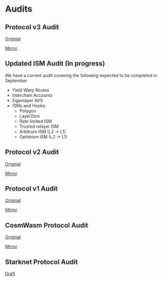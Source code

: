 # Audits

## Protocol v3 Audit

[Original](https://github.com/trailofbits/publications/blob/master/reviews/2023-09-hyperlane-securityreview.pdf)

[Mirror](/pdf/hyperlane-v3-protocol-audit.pdf)

## Updated ISM Audit (In progress)

We have a current audit covering the following expected to be completed in September

- Yield Warp Routes
- Interchain Accounts
- Eigenlayer AVS
- ISMs and Hooks:
  - Polygon
  - LayerZero
  - Rate limited ISM
  - Trusted relayer ISM
  - Arbitrum ISM (L2 → L1)
  - Optimism ISM (L2 → L1)

## Protocol v2 Audit

[Original](https://audits.hacken.io/hyperlane/sca-hyperlane-interchain-message-service-apr2023/)

[Mirror](/pdf/hyperlane-v2-protocol-audit.pdf)

## Protocol v1 Audit

[Original](https://www.fyeo.io/post/fyeo-security-assessment-of-the-hyperlane-formerly-abacus-smart-contracts-in-august-2022)

[Mirror](/pdf/hyperlane-v1-protocol-audit.pdf)

## CosmWasm Protocol Audit

[Original](https://github.com/oak-security/audit-reports/blob/main/Hyperlane/2024-02-13%20Audit%20Report%20-%20cw-hyperlane%20v1.0.pdf)

[Mirror](/pdf/cw-hyperlane-audit.pdf)

## Starknet Protocol Audit

[Draft](/pdf/starknet-hyperlane-audit-draft.pdf)